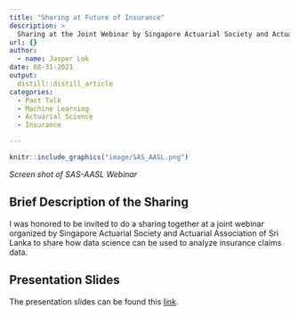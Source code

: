 ```yaml
---
title: "Sharing at Future of Insurance"
description: >
  Sharing at the Joint Webinar by Singapore Actuarial Society and Actuarial Association of Sri Lanka
url: {}
author:
  - name: Jasper Lok
date: 08-31-2021
output:
  distill::distill_article
categories:
  - Past Talk
  - Machine Learning
  - Actuarial Science
  - Insurance

---
```



```r
knitr::include_graphics("image/SAS_AASL.png")

```

*Screen shot of SAS-AASL Webinar*


## Brief Description of the Sharing

I was honored to be invited to do a sharing together at a joint webinar organized by Singapore Actuarial Society and Actuarial Association of Sri Lanka to share how data science can be used to analyze insurance claims data.


## Presentation Slides

The presentation slides can be found this [link](presentation\AASL-Sharing.html).


